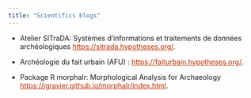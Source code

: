 ```yaml
---
title: "Scientifics blogs"
---
```


- Atelier SITraDA: Systèmes d'informations et traitements de données archéologiques <a href="https://sitrada.hypotheses.org/" style="color:#BA2E00;"> https://sitrada.hypotheses.org/</a>.
- Archéologie du fait urbain (AFU) : <a href="https://faiturbain.hypotheses.org/" style="color:#BA2E00;"> https://faiturbain.hypotheses.org/</a>.

- Package R morphalr: Morphological Analysis for Archaeology <a href="https://jgravier.github.io/morphalr/index.html" style="color:#BA2E00;"> https://jgravier.github.io/morphalr/index.html</a>.